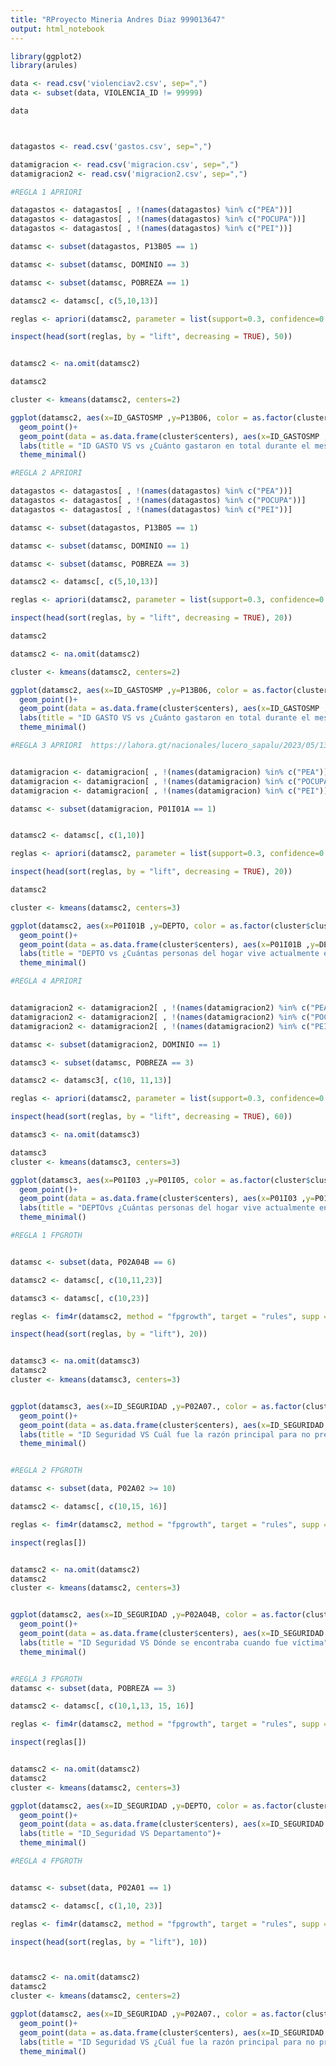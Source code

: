 ---
title: "RProyecto Mineria Andres Diaz 999013647"
output: html_notebook
---


```{r}
library(ggplot2)
library(arules)

data <- read.csv('violenciav2.csv', sep=",")
data <- subset(data, VIOLENCIA_ID != 99999)

data



datagastos <- read.csv('gastos.csv', sep=",")

datamigracion <- read.csv('migracion.csv', sep=",")
datamigracion2 <- read.csv('migracion2.csv', sep=",")

```



```{r}
#REGLA 1 APRIORI 

datagastos <- datagastos[ , !(names(datagastos) %in% c("PEA"))]
datagastos <- datagastos[ , !(names(datagastos) %in% c("POCUPA"))]
datagastos <- datagastos[ , !(names(datagastos) %in% c("PEI"))]

datamsc <- subset(datagastos, P13B05 == 1)

datamsc <- subset(datamsc, DOMINIO == 3)

datamsc <- subset(datamsc, POBREZA == 1)

datamsc2 <- datamsc[, c(5,10,13)]

reglas <- apriori(datamsc2, parameter = list(support=0.3, confidence=0.3))

inspect(head(sort(reglas, by = "lift", decreasing = TRUE), 50))


datamsc2 <- na.omit(datamsc2)

datamsc2

cluster <- kmeans(datamsc2, centers=2)

ggplot(datamsc2, aes(x=ID_GASTOSMP ,y=P13B06, color = as.factor(cluster$cluster)))+
  geom_point()+
  geom_point(data = as.data.frame(cluster$centers), aes(x=ID_GASTOSMP ,y=P13B06), , color="black", size =4, shape=17)+
  labs(title = "ID GASTO VS vs ¿Cuánto gastaron en total durante el mes pasado en (...)?")+
  theme_minimal()


```
```{r}

#REGLA 2 APRIORI 

datagastos <- datagastos[ , !(names(datagastos) %in% c("PEA"))]
datagastos <- datagastos[ , !(names(datagastos) %in% c("POCUPA"))]
datagastos <- datagastos[ , !(names(datagastos) %in% c("PEI"))]

datamsc <- subset(datagastos, P13B05 == 1)

datamsc <- subset(datamsc, DOMINIO == 1)

datamsc <- subset(datamsc, POBREZA == 3)

datamsc2 <- datamsc[, c(5,10,13)]

reglas <- apriori(datamsc2, parameter = list(support=0.3, confidence=0.3))

inspect(head(sort(reglas, by = "lift", decreasing = TRUE), 20))

datamsc2

datamsc2 <- na.omit(datamsc2)

cluster <- kmeans(datamsc2, centers=2)

ggplot(datamsc2, aes(x=ID_GASTOSMP ,y=P13B06, color = as.factor(cluster$cluster)))+
  geom_point()+
  geom_point(data = as.data.frame(cluster$centers), aes(x=ID_GASTOSMP ,y=P13B06), , color="black", size =4, shape=17)+
  labs(title = "ID GASTO VS vs ¿Cuánto gastaron en total durante el mes pasado en (...)?")+
  theme_minimal()


```

```{r}
#REGLA 3 APRIORI  https://lahora.gt/nacionales/lucero_sapalu/2023/05/13/estos-son-los-cinco-departamentos-con-mayores-indices-de-migracion/


datamigracion <- datamigracion[ , !(names(datamigracion) %in% c("PEA"))]
datamigracion <- datamigracion[ , !(names(datamigracion) %in% c("POCUPA"))]
datamigracion <- datamigracion[ , !(names(datamigracion) %in% c("PEI"))]

datamsc <- subset(datamigracion, P01I01A == 1)


datamsc2 <- datamsc[, c(1,10)]

reglas <- apriori(datamsc2, parameter = list(support=0.3, confidence=0.3))

inspect(head(sort(reglas, by = "lift", decreasing = TRUE), 20))

datamsc2

cluster <- kmeans(datamsc2, centers=3)

ggplot(datamsc2, aes(x=P01I01B ,y=DEPTO, color = as.factor(cluster$cluster)))+
  geom_point()+
  geom_point(data = as.data.frame(cluster$centers), aes(x=P01I01B ,y=DEPTO), , color="black", size =4, shape=17)+
  labs(title = "DEPTO vs ¿Cuántas personas del hogar vive actualmente en otro país ahora?")+
  theme_minimal()


```

```{r}
#REGLA 4 APRIORI


datamigracion2 <- datamigracion2[ , !(names(datamigracion2) %in% c("PEA"))]
datamigracion2 <- datamigracion2[ , !(names(datamigracion2) %in% c("POCUPA"))]
datamigracion2 <- datamigracion2[ , !(names(datamigracion2) %in% c("PEI"))]

datamsc <- subset(datamigracion2, DOMINIO == 1)

datamsc3 <- subset(datamsc, POBREZA == 3)

datamsc2 <- datamsc3[, c(10, 11,13)]

reglas <- apriori(datamsc2, parameter = list(support=0.3, confidence=0.3))

inspect(head(sort(reglas, by = "lift", decreasing = TRUE), 60))

datamsc3 <- na.omit(datamsc3)

datamsc3
cluster <- kmeans(datamsc3, centers=3)

ggplot(datamsc3, aes(x=P01I03 ,y=P01I05, color = as.factor(cluster$cluster)))+
  geom_point()+
  geom_point(data = as.data.frame(cluster$centers), aes(x=P01I03 ,y=P01I05), , color="black", size =4, shape=17)+
  labs(title = "DEPTOvs ¿Cuántas personas del hogar vive actualmente en otro país ahora?")+
  theme_minimal()

```





```{r}

#REGLA 1 FPGROTH


datamsc <- subset(data, P02A04B == 6)

datamsc2 <- datamsc[, c(10,11,23)]

datamsc3 <- datamsc[, c(10,23)]

reglas <- fim4r(datamsc2, method = "fpgrowth", target = "rules", supp = .2, conf = .2)

inspect(head(sort(reglas, by = "lift"), 20))


datamsc3 <- na.omit(datamsc3)
datamsc2
cluster <- kmeans(datamsc3, centers=3)


ggplot(datamsc3, aes(x=ID_SEGURIDAD ,y=P02A07., color = as.factor(cluster$cluster)))+
  geom_point()+
  geom_point(data = as.data.frame(cluster$centers), aes(x=ID_SEGURIDAD ,y=P02A07.), , color="black", size =4, shape=17)+
  labs(title = "ID Seguridad VS Cuál fue la razón principal para no presentar la denuncia")+
  theme_minimal()



```
```{r}
#REGLA 2 FPGROTH

datamsc <- subset(data, P02A02 >= 10)

datamsc2 <- datamsc[, c(10,15, 16)]

reglas <- fim4r(datamsc2, method = "fpgrowth", target = "rules", supp = .2, conf = .2)

inspect(reglas[])


datamsc2 <- na.omit(datamsc2)
datamsc2
cluster <- kmeans(datamsc2, centers=3)


ggplot(datamsc2, aes(x=ID_SEGURIDAD ,y=P02A04B, color = as.factor(cluster$cluster)))+
  geom_point()+
  geom_point(data = as.data.frame(cluster$centers), aes(x=ID_SEGURIDAD ,y=P02A04B), , color="black", size =4, shape=17)+
  labs(title = "ID Seguridad VS Dónde se encontraba cuando fue víctima")+
  theme_minimal()



```

```{r}
#REGLA 3 FPGROTH
datamsc <- subset(data, POBREZA == 3)

datamsc2 <- datamsc[, c(10,1,13, 15, 16)]

reglas <- fim4r(datamsc2, method = "fpgrowth", target = "rules", supp = .1, conf = .1)

inspect(reglas[])


datamsc2 <- na.omit(datamsc2)
datamsc2
cluster <- kmeans(datamsc2, centers=3)

ggplot(datamsc2, aes(x=ID_SEGURIDAD ,y=DEPTO, color = as.factor(cluster$cluster)))+
  geom_point()+
  geom_point(data = as.data.frame(cluster$centers), aes(x=ID_SEGURIDAD ,y=DEPTO), , color="black", size =4, shape=17)+
  labs(title = "ID_Seguridad VS Departamento")+
  theme_minimal()

```
```{r}
#REGLA 4 FPGROTH


datamsc <- subset(data, P02A01 == 1)

datamsc2 <- datamsc[, c(1,10, 23)]

reglas <- fim4r(datamsc2, method = "fpgrowth", target = "rules", supp = .2, conf = .2)

inspect(head(sort(reglas, by = "lift"), 10))



datamsc2 <- na.omit(datamsc2)
datamsc2
cluster <- kmeans(datamsc2, centers=2)

ggplot(datamsc2, aes(x=ID_SEGURIDAD ,y=P02A07., color = as.factor(cluster$cluster)))+
  geom_point()+
  geom_point(data = as.data.frame(cluster$centers), aes(x=ID_SEGURIDAD ,y=P02A07.), , color="black", size =4, shape=17)+
  labs(title = "ID Seguridad VS ¿Cuál fue la razón principal para no presentar la denuncia")+
  theme_minimal()

```
